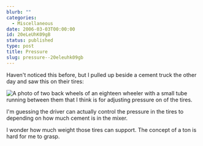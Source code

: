 ```yaml
---
blurb: ""
categories:
  - Miscellaneous
date: 2006-03-03T00:00:00
id: 20eLeUhK09gB
status: published
type: post
title: Pressure
slug: pressure--20eleuhk09gb
---
```


Haven't noticed this before, but I pulled up beside a cement truck the other day and saw this on their tires:

<Img src="wheels_20060227_093946a.jpg" alt="A photo of two back wheels of an eighteen wheeler with a small tube running between them that I think is for adjusting pressure on of the tires." />

I'm guessing the driver can actually control the pressure in the tires to depending on how much cement is in the mixer.

I wonder how much weight those tires can support. The concept of a ton is hard for me to grasp.